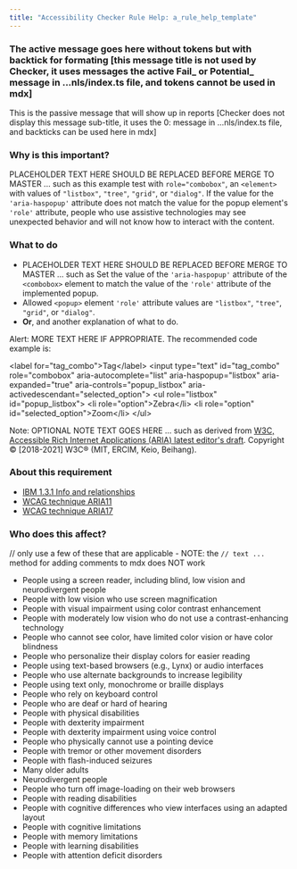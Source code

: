 ---
title: "Accessibility Checker Rule Help: a_rule_help_template"
---
<div className="toolHelp">

<Row>
<Column colLg={16} colMd={8} colSm={4} className="toolHead">

### The active message goes here without tokens but with backtick for formating [this message title is not used by Checker, it uses messages the active Fail_ or Potential_ message in ...nls/index.ts file, and tokens cannot be used in mdx]
  
<div id="locLevel"></div>

This is the passive message that will show up in reports [Checker does not display this message sub-title, it uses the 0: message in  ...nls/index.ts file, and backticks can be used here in mdx]

</Column>
</Row>

<Row>
<Column colLg={11} colMd={5} colSm={4} className="toolMain">

### Why is this important?

PLACEHOLDER TEXT HERE SHOULD BE REPLACED BEFORE MERGE TO MASTER ... such as this example test with `role="combobox"`, an `<element>` with values of `"listbox"`, `"tree"`, `"grid"`, or `"dialog"`.
If the value for the `'aria-haspopup'` attribute does not match the value for the popup element's `'role'` 
attribute, people who use assistive technologies may see unexpected behavior and will not know how 
to interact with the content.

<div id="locSnippet"></div>

### What to do

* PLACEHOLDER TEXT HERE SHOULD BE REPLACED BEFORE MERGE TO MASTER ... such as Set the value of the `'aria-haspopup'` attribute of the `<combobox>` element to match the value of the `'role'` attribute of the implemented popup.
* Allowed `<popup>` element `'role'` attribute values are `"listbox"`, `"tree"`, `"grid"`, or `"dialog"`.
* **Or**, and another explanation of what to do.

Alert: MORE TEXT HERE IF APPROPRIATE. The recommended code example is:

<CodeSnippet type="multi" light={true}> &lt;label for="tag_combo"&gt;Tag&lt;/label&gt;
  &lt;input type="text" id="tag_combo"
      role="combobox" aria-autocomplete="list"
      aria-haspopup="listbox" aria-expanded="true"
      aria-controls="popup_listbox" aria-activedescendant="selected_option"&gt;
   &lt;ul role="listbox" id="popup_listbox"&gt;
      &lt;li role="option"&gt;Zebra&lt;/li&gt;
      &lt;li role="option" id="selected_option"&gt;Zoom&lt;/li&gt;
   &lt;/ul&gt;</CodeSnippet>

Note: OPTIONAL NOTE TEXT GOES HERE ... such as derived from [W3C, Accessible Rich Internet Applications (ARIA) latest editor's draft](https://w3c.github.io/aria-practices/#combobox). Copyright © [2018-2021] W3C® (MIT, ERCIM, Keio, Beihang).

</Column>
<Column colLg={5} colMd={3} colSm={4} className="toolLeft">

### About this requirement

* [IBM 1.3.1 Info and relationships](https://www.ibm.com/able/requirements/requirements/#1_3_1)
* [WCAG technique ARIA11](https://www.w3.org/WAI/WCAG21/Techniques/aria/ARIA11)
* [WCAG technique ARIA17](https://www.w3.org/WAI/WCAG21/Techniques/aria/ARIA17)

### Who does this affect?
// only use a few of these that are applicable - NOTE: the `// text ...`  method for adding comments to mdx does NOT work
<!-- trying this style of comment in this .mdx file -->
<!-- also trying this style
which is more than one line
and ends with
//-->
  
* People using a screen reader, including blind, low vision and neurodivergent people
* People with low vision who use screen magnification
* People with visual impairment using color contrast enhancement
* People with moderately low vision who do not use a contrast-enhancing technology
* People who cannot see color, have limited color vision or have color blindness
* People who personalize their display colors for easier reading
* People using text-based browsers (e.g., Lynx) or audio interfaces
* People who use alternate backgrounds to increase legibility
* People using text only, monochrome or braille displays
* People who rely on keyboard control
* People who are deaf or hard of hearing
* People with physical disabilities
* People with dexterity impairment
* People with dexterity impairment using voice control
* People who physically cannot use a pointing device
* People with tremor or other movement disorders
* People with flash-induced seizures
* Many older adults
* Neurodivergent people
* People who turn off image-loading on their web browsers
* People with reading disabilities
* People with cognitive differences who view interfaces using an adapted layout
* People with cognitive limitations
* People with memory limitations
* People with learning disabilities
* People with attention deficit disorders
   
</Column>
</Row>
</div>

